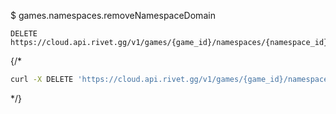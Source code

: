 $ games.namespaces.removeNamespaceDomain
```
DELETE https://cloud.api.rivet.gg/v1/games/{game_id}/namespaces/{namespace_id}/domains/{domain}
```


{/*<RequestExample>
```bash curl
curl -X DELETE 'https://cloud.api.rivet.gg/v1/games/{game_id}/namespaces/{namespace_id}/domains/{domain}'
```
</RequestExample>*/}
